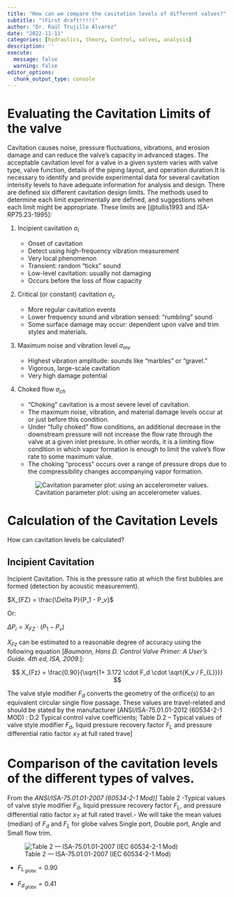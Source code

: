 ```yaml
---
title: "How can we compare the cavitation levels of different valves?"
subtitle: "(First draft!!!!)"
author: "Dr. Raúl Trujillo Álvarez"
date: "2022-11-11"
categories: [hydraulics, theory, Control, valves, analysis]
description: ''
execute: 
  message: false
  warning: false
editor_options: 
  chunk_output_type: console
---
```


# Evaluating the Cavitation Limits of the valve

Cavitation causes noise, pressure fluctuations, vibrations, and erosion damage and can reduce the valve's capacity in advanced stages. The acceptable cavitation level for a valve in a given system varies with valve type, valve function, details of the piping layout, and operation duration.It is necessary to identify and provide experimental data for several cavitation intensity levels to have adequate information for analysis and design. There are defined six different cavitation design limits. The methods used to determine each limit experimentally are defined, and suggestions when each limit might be appropriate. These limits are \[@tullis1993 and ISA-RP75.23-1995\]:

1.  Incipient cavitation $\sigma_{i}$

    -   Onset of cavitation
    -   Detect using high-frequency vibration measurement
    -   Very local phenomenon
    -   Transient: random "ticks" sound
    -   Low-level cavitation: usually not damaging
    -   Occurs before the loss of flow capacity

2.  Critical (or constant) cavitation $\sigma_{c}$

    -   More regular cavitation events
    -   Lower frequency sound and vibration sensed: "rumbling" sound
    -   Some surface damage may occur: dependent upon valve and trim styles and materials.

3.  Maximum noise and vibration level $\sigma_{mv}$

    -   Highest vibration amplitude: sounds like "marbles" or "gravel."
    -   Vigorous, large-scale cavitation
    -   Very high damage potential

4.  Choked flow $\sigma_{ch}$

    -   "Choking" cavitation is a most severe level of cavitation.
    -   The maximum noise, vibration, and material damage levels occur at or just before this condition.
    -   Under "fully choked" flow conditions, an additional decrease in the downstream pressure will not increase the flow rate through the valve at a given inlet pressure. In other words, it is a limiting flow condition in which vapor formation is enough to limit the valve's flow rate to some maximum value.
    -   The choking "process" occurs over a range of pressure drops due to the compressibility changes accompanying vapor formation.

    ![Cavitation parameter plot: using an accelerometer values.](/posts/2022-10-17_quantifying_cavitation_potential/cavitation_regime.png)

# Calculation of the Cavitation Levels

How can cavitation levels be calculated?

## Incipient Cavitation

Incipient Cavitation. This is the pressure ratio at which the first bubbles are formed (detection by acoustic measurement).

$X_{FZ} = \frac{\Delta P}{P_1 - P_v}$

Or:

$\Delta P_i = X_{FZ} \cdot (P_1 -P_v)$

$X_{Fz}$ can be estimated to a reasonable degree of accuracy using the following equation \[*Baumann, Hans D. Control Valve Primer: A User's Guide. 4th ed, ISA, 2009.*\]:

$$
X_{Fz} = \frac{0.90}{\sqrt{1+ 3.172 \cdot F_d \cdot \sqrt{K_v / F_{L}}}}
$$

The valve style modifier $F_d$ converts the geometry of the orifice(s) to an equivalent circular single flow passage. These values are travel-related and should be stated by the manufacturer [ANSI/ISA-75.01.01-2012 (60534-2-1 MOD) : D.2 Typical control valve coefficients; Table D.2 – Typical values of valve style modifier $F_d$, liquid pressure recovery factor $F_L$ and pressure differential ratio factor $x_T$ at full rated trave]

# Comparison of the cavitation levels of the different types of valves.

From the *ANSI/ISA-75.01.01-2007 (60534-2-1 Mod)\]* Table 2 -Typical values of valve style modifier $F_d$, liquid pressure recovery factor $F_L$, and pressure differential ratio factor $x_T$ at full rated travel.- We will take the mean values (median) of $F_d$ and $F_L$ for globe valves Single port, Double port, Angle and Small flow trim.

![Table 2 --- ISA-75.01.01-2007 (IEC 60534-2-1 Mod)](Table%202%20ISA-75-01-01-2007.png)

-   $F_{L_{\,globe}} = 0.90$

-   $F_{d_{\,globe}} = 0.41$
